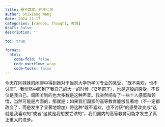 ```yaml
---
title: 既不喜欢，也不讨厌
author: Shixiang Wang
date: 2024-11-17
categories: [random, thought, 教育]
draft: false
description: ''

toc: true

format:
  html:
    code-fold: false
    code-overflow: wrap
    code-tools: false
---
```


今天在同妹妹的闲聊中得到她对于当前大学所学习专业的感受，“既不喜欢，也不讨厌”，我恍然中回到了我自己的大一的时候（12年前了），也是这般的感受，不仅仅是我自己，周围听到的也大多数是这种声音。我突然间有了一些个人感慨和领悟，当然可能是片面的，那就是：如果我们国家的高等教育能够显著地（不一定都改变了，而是发生了显著地增加）将这种“既不喜欢，也不讨厌”的感受改变成“这就是我喜欢的”或者“这就是我想要尝试的”，我们国内的高等教育可能才发生了真正重大的进步。